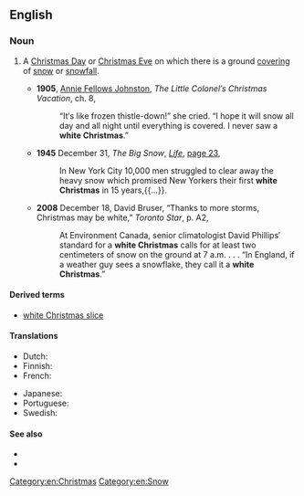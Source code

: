 ==English==
{{wikipedia}}

===Noun===
{{en-noun}}

# A [[Christmas Day]] or [[Christmas Eve]] on which there is a ground [[covering]] of [[snow]] or [[snowfall]].
#: {{ant|en|black Christmas}}
#* '''1905''', [[w:Annie Fellows Johnston|Annie Fellows Johnston]], ''The Little Colonel′s Christmas Vacation'', ch. 8,
#*: “It′s like frozen thistle-down!” she cried. “I hope it will snow all day and all night until everything is covered. I never saw a '''white Christmas'''.”
#* '''1945''' December 31, ''The Big Snow'', ''[[w:Life (magazine)|Life]]'', [http://books.google.com.au/books?id=_0gEAAAAMBAJ&pg=PA23&dq=%22white+Christmas%22+slice&hl=en&sa=X&ei=wkK7UK_NHYeemQXJroHwDQ&redir_esc=y#v=onepage&q=%22white%20Christmas%22%20slice&f=false page 23],
#*: In New York City 10,000 men struggled to clear away the heavy snow which promised New Yorkers their first '''white Christmas''' in 15 years,{{...}}.
#* '''2008''' December 18, David Bruser, “Thanks to more storms, Christmas may be white,” ''Toronto Star'', p. A2,
#*: At Environment Canada, senior climatologist David Phillips′ standard for a '''white Christmas''' calls for at least two centimeters of snow on the ground at 7 a.m. . . . “In England, if a weather guy sees a snowflake, they call it a '''white Christmas'''.”

====Derived terms====
* [[white Christmas slice]]

====Translations====
{{trans-top|a Christmas Day or Eve with snow}}
* Dutch: {{t+|nl|witte kerst|m|f}}
* Finnish: {{t-needed|fi}}
* French: {{t|fr|Noël blanc|m}}
{{trans-mid}}
* Japanese: {{t|ja|ホワイトクリスマス|tr=howaito kurisumasu}}
* Portuguese: {{t|pt|Natal branco|m}}
* Swedish: {{t+|sv|vit jul|c}}
{{trans-bottom}}

====See also====
*{{l|en|snow day}}
*{{l|en|white Easter}}

[[Category:en:Christmas]]
[[Category:en:Snow]]